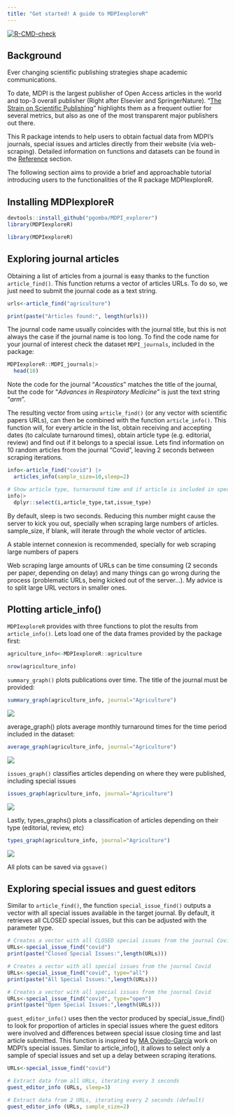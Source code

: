 ```yaml
---
title: "Get started! A guide to MDPIexploreR"
---
```


<!-- badges: start -->

[![R-CMD-check](https://github.com/pgomba/MDPI_explorer/actions/workflows/R-CMD-check.yaml/badge.svg)](https://github.com/pgomba/MDPI_explorer/actions/workflows/R-CMD-check.yaml)

<!-- badges: end -->

## Background {.unnumbered}

Ever changing scientific publishing strategies shape academic communications.

To date, MDPI is the largest publisher of Open Access articles in the world and top-3 overall publisher (Right after Elsevier and SpringerNature). "[The Strain on Scientific Publishing](https://arxiv.org/abs/2309.15884)" highlights them as a frequent outlier for several metrics, but also as one of the most transparent major publishers out there.

This R package intends to help users to obtain factual data from MDPI's journals, special issues and articles directly from their website (via web-scraping). Detailed information on functions and datasets can be found in the [Reference](reference.html) section.

The following section aims to provide a brief and approachable tutorial introducing users to the functionalities of the R package MDPIexploreR.

## Installing MDPIexploreR

```r
devtools::install_github("pgomba/MDPI_explorer")
library(MDPIexploreR)
```

```r
library(MDPIexploreR)
```

## Exploring journal articles

Obtaining a list of articles from a journal is easy thanks to the function `article_find()`. This function returns a vector of articles URLs. To do so, we just need to submit the journal code as a text string.

```r

urls<-article_find("agriculture")

print(paste("Articles found:", length(urls)))

```

The journal code name usually coincides with the journal title, but this is not always the case if the journal name is too long. To find the code name for your journal of interest check the dataset `MDPI_journals`, included in the package:

```r
MDPIexploreR::MDPI_journals|>
  head(10)
```

::: callout-note
Note the code for the journal "*Acoustics*" matches the title of the journal, but the code for "*Advances in Respiratory Medicine*" is just the text string "*arm*".
:::

The resulting vector from using `article_find()` (or any vector with scientific papers URLs), can then be combined with the function `article_info()`. This function will, for every article in the list, obtain receiving and accepting dates (to calculate turnaround times), obtain article type (e.g. editorial, review) and find out if it belongs to a special issue. Lets find information on 10 random articles from the journal "Covid", leaving 2 seconds between scraping iterations.

```r

info<-article_find("covid") |>
  articles_info(sample_size=10,sleep=2)

```

```r
# Show article type, turnaround time and if article is included in special issue
info|>
  dplyr::select(i,article_type,tat,issue_type)
```

By default, sleep is two seconds. Reducing this number might cause the server to kick you out, specially when scraping large numbers of articles. sample_size, if blank, will iterate through the whole vector of articles.

::: callout-important
A stable internet connexion is recommended, specially for web scraping large numbers of papers
:::

::: callout-tip
Web scraping large amounts of URLs can be time consuming (2 seconds per paper, depending on delay) and many things can go wrong during the process (problematic URLs, being kicked out of the server...). My advice is to split large URL vectors in smaller ones.
:::

## Plotting article_info()

`MDPIexploreR` provides with three functions to plot the results from `article_info()`. Lets load one of the data frames provided by the package first:

```r
agriculture_info<-MDPIexploreR::agriculture

nrow(agriculture_info)
```

`summary_graph()` plots publications over time. The title of the journal must be provided:

```r
summary_graph(agriculture_info, journal="Agriculture")
```

![](images/agriculture_summary_graph.png)

average_graph() plots average monthly turnaround times for the time period included in the dataset:

```r
average_graph(agriculture_info, journal="Agriculture")
```

![](images/agriculture_average_graph.png)

`issues_graph()` classifies articles depending on where they were published, including special issues

```r
issues_graph(agriculture_info, journal="Agriculture")
```

![](images/agriculture_issues_graph.png)

Lastly, types_graphs() plots a classification of articles depending on their type (editorial, review, etc)

```r
types_graph(agriculture_info, journal="Agriculture")
```

![](images/agriculture_types_graph.png)

All plots can be saved via `ggsave()`

## Exploring special issues and guest editors

Similar to `article_find()`, the function `special_issue_find()` outputs a vector with all special issues available in the target journal. By default, it retrieves all CLOSED special issues, but this can be adjusted with the parameter type.

```r

# Creates a vector with all CLOSED special issues from the journal Covid
URLs<-special_issue_find("covid")
print(paste("Closed Special Issues:",length(URLs)))

# Creates a vector with all special issues from the journal Covid
URLs<-special_issue_find("covid", type="all")
print(paste("All Special Issues:",length(URLs)))

# Creates a vector with all special issues from the journal Covid
URLs<-special_issue_find("covid", type="open")
print(paste("Open Special Issues:",length(URLs)))

```

`guest_editor_info()` uses then the vector produced by special_issue_find() to look for proportion of articles in special issues where the guest editors were involved and differences between special issue closing time and last article submitted. This function is inspired by [MA Oviedo-García](https://twitter.com/maoviedogarcia) work on MDPI's special issues. Similar to article_info(), it allows to select only a sample of special issues and set up a delay between scraping iterations.

```r

URLs<-special_issue_find("covid")

# Extract data from all URLs, iterating every 3 seconds
guest_editor_info (URLs, sleep=3)

# Extract data from 2 URLs, iterating every 2 seconds (default)
guest_editor_info (URLs, sample_size=2)

```
